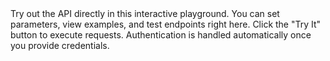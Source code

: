 <Note>
  Try out the API directly in this interactive playground. You can set parameters, view examples, and test endpoints right here. 
  Click the "Try It" button to execute requests. Authentication is handled automatically once you provide credentials.
</Note> 